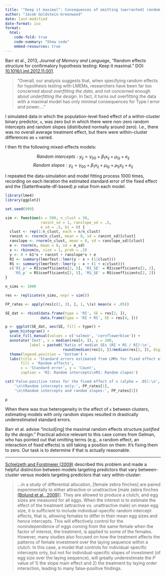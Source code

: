 ```yaml
---
title: '"Keep it maximal": Consequences of omitting (warranted) random slopes'
author: "Jacob Goldstein-Greenwood"
date: last-modified
date-format: iso
format:
  html:
    code-fold: true
    code-summary: "Show code"
    embed-resources: true
---
```


Barr et al., 2013, _Journal of Memory and Language_, "Random effects structure for confirmatory hypothesis testing: Keep it maximal." DOI: [10.1016/j.jml.2012.11.001](https://pmc.ncbi.nlm.nih.gov/articles/PMC3881361/pdf/nihms533954.pdf).

> "Overall, our analysis suggests that, when specifying random effects for hypothesis testing with LMEMs, researchers have been far too concerned about _overfitting the data_, and not concerned enough about _underfitting the design_. In fact, it turns out overfitting the data with a maximal model has only minimal consequences for Type I error and power...."

I simulated data in which the population-level fixed effect of a within-cluster binary predictor, `x`, was zero but in which there were non-zero random intercepts and random slopes (distributed normally around zero). I.e., there was no overall average treatment effect, but there were within-cluster differences as `x` varied.

I then fit the following mixed-effects models:

$$Random\ intercepts: y_{ij} = \gamma_{00} + \beta_1x_{ij} + \mu_{0j} + e_{ij}$$
$$Random\ slopes: y_{ij} = \gamma_{00} + \beta_1x_{ij} + \mu_{0j} + \mu_{1j}x_{ij} + e_{ij}$$

I repeated the data-simulation and model fitting process 1000 times, recording on each iteration the estimated standard error of the fixed effect and the (Satterthwaite-df-based) _p_ value from each model.

```r
library(lme4)
library(ggplot2)

set.seed(999)

sim <- function(n = 500, n_clust = 50,
                ranint_sd = 1, ranslope_sd = .5,
                e_sd = .5, b1 = 0) {
  clust <- rep(1:n_clust, each = n/n_clust)
  ranint <- rnorm(n_clust, mean = 0, sd = ranint_sd)[clust]
  ranslope <- rnorm(n_clust, mean = 0, sd = ranslope_sd)[clust]
  e <- rnorm(n, mean = 0, sd = e_sd)
  x <- rbinom(n, size = 1, prob = .5)
  y <- 0 + b1*x + ranint + ranslope*x + e
  RI <- summary(lmerTest::lmer(y ~ x + (1|clust)))
  RS <- summary(lmerTest::lmer(y ~ x + (1 + x|clust)))
  c('RI_p' = RI$coefficients[2, 5], 'RI_SE' = RI$coefficients[2, 2],
    'RS_p' = RS$coefficients[2, 5], 'RS_SE' = RS$coefficients[2, 2])
}

n_sims <- 1000

res <- replicate(n_sims, expr = sim())

FP_rates <- apply(res[c(1, 3), ], 1, \(x) mean(x < .05))

SE_dat <- rbind(data.frame(type = 'RI', SE = res[2, ]),
                data.frame(type = 'RI + RS', SE = res[4, ]))

p <- ggplot(SE_dat, aes(SE, fill = type)) +
  geom_histogram() +
  scale_fill_manual(values = c('salmon', 'cornflowerblue')) +
  annotate('text', x = median(res[4, ]), y = 200,
           label = paste0('Ratio of median SEs (RI + RS / RI):\n',
                          round(median(res[4, ])/median(res[2, ]), digits = 3))) +
  theme(legend.position = 'bottom') +
  labs(title = 'Standard errors estimated from LMMs for fixed effect of x',
       fill = 'Random effects',
       x = 'Standard error', y = 'Count',
       caption = 'RI: Random intercepts\nRS: Random slopes')

cat('False-positive rates for the fixed effect of x (alpha = .05):\n',
    '\n\tRandom intercepts only:', FP_rates[1],
    '\n\tRandom intercepts and random slopes:', FP_rates[2])

p
```

When there was true heterogeneity in the effect of `x` between clusters, estimating models with only random slopes resulted in drastically underestimated standard errors.

Barr et al. advise "includ[ing] the maximal random effects structure _justified by the design_." Practical advice relevant to this case comes from Gelman, who has pointed out that omitting terms (e.g., a random effect, an interaction of fixed effects) is still taking a position on them: It's fixing them to zero. Our task is to determine if that is actually reasonable.

---

[Schielzeth and Forstmeier (2009)](https://academic.oup.com/beheco/article/20/2/416/218997) described this problem and made a helpful distinction between models targeting predictors that vary between-cluster versus models targeting predictors that vary within-cluster:

> ...in a study of differential allocation, [female zebra finches] are paired experimentally to either attractive or unattractive [male zebra finches [(Bolund et al., 2009)](https://royalsocietypublishing.org/doi/10.1098/rspb.2008.1251)]. They are allowed to produce a clutch, and egg sizes are measured for all eggs. When the interest is to estimate the effect of the treatment (attractive vs. unattractive male) on mean egg size, it is sufficient to include individual-specific random intercept effects, that is, allowing females to differ in their mean egg sizes and hence intercepts. This will effectively control for the nonindependence of eggs coming from the same female when the factor of interest, the treatment, is applied to some of the females. However, many studies also focused on how the treatment affects the patterns of female investment over the laying sequence within a clutch. In this case, a model that controls for individual-specific intercepts only, but not for individual-specific slopes of investment (of egg size over the laying sequence), will greatly underestimate the _P_ value of 1) the slope main effect and 2) the treatment by laying order interaction, leading to many false-positive findings.